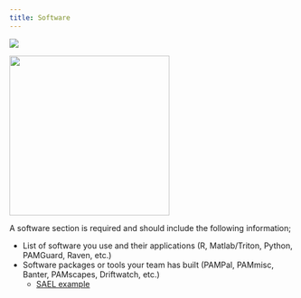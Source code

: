 ```yaml
---
title: Software
---
```

![](images/Wave_wWhales_v4.png)


![](images/UnderwaterAtTheMoment.png){fig-align="center" width="283"}


A software section is required and should include the following information;

-   List of software you use and their applications (R, Matlab/Triton, Python, PAMGuard, Raven, etc.)
-   Software packages or tools your team has built (PAMPal, PAMmisc, Banter, PAMscapes, Driftwatch, etc.)
    -   [SAEL example](https://sael-swfsc.github.io/SAEL-lab-manual/content/Analysis-software.html)

